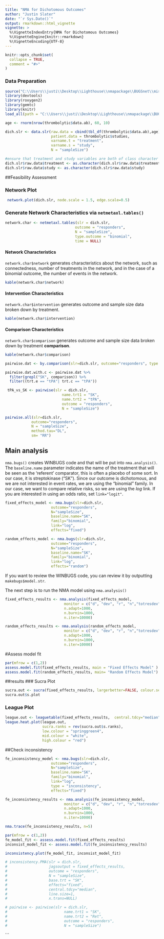 ```yaml
---
title: "NMA for Dichotomous Outcomes"
author: "Justin Slater"
date: "`r Sys.Date()`"
output: rmarkdown::html_vignette
vignette: >
  %\VignetteIndexEntry{NMA for Dichotomous Outcomes}
  %\VignetteEngine{knitr::rmarkdown}
  %\VignetteEncoding{UTF-8}
---
```


```r
knitr::opts_chunk$set(
  collapse = TRUE,
  comment = "#>"
)
```

### Data Preparation

```r
source("C:\\Users\\justi\\Desktop\\Lighthouse\\nmapackage\\BUGSnet\\misc_code\\load.packages.R")
library(devtools)
library(roxygen2)
library(gemtc)
library(knitr)
load_all(path = "C:\\Users\\justi\\Desktop\\Lighthouse\\nmapackage\\BUGSnet\\R")
```

``` r
age <- rnorm(nrow(thrombolytic$data.ab), 60, 10)

dich.slr <- data.slr(raw.data = cbind(tbl_df(thrombolytic$data.ab),age),
                     patient.data = thrombolytic$studies,
                     varname.t = "treatment",
                     varname.s = "study",
                     N = "sampleSize")

#ensure that treatment and study variables are both of class character
dich.slr$raw.data$treatment <- as.character(dich.slr$raw.data$treatment)
dich.slr$raw.data$study <- as.character(dich.slr$raw.data$study)

```

##Feasibility Assessment

### Network Plot


```r
 network.plot(dich.slr, node.scale = 1.5, edge.scale=0.5)
```

### Generate Network Characteristics via `netmetaxl.tables()`

```r
network.char <- netmetaxl.tables(slr = dich.slr,
                                outcome = "responders",
                                N = "sampleSize",
                                type.outcome = "binomial",
                                time = NULL)
```

#### Network Characteristics
`network.char$network` generates characteristics about the network, such as connectedness, number of treatments in the network, and in the case of a binomial outcome, the number of events in the network.
```r
kable(network.char$network)
```

#### Intervention Characteristics
`network.char$intervention` generates outcome and sample size data broken down by treatment.

```r
kable(network.char$intervention)
```

#### Comparison Characteristics
`network.char$comparison` generates outcome and sample size data broken down by treatment **comparison**.
```r
kable(network.char$comparison)
```

```r
pairwise.dat <- by.comparison(slr=dich.slr, outcome="responders", type.outcome="binomial", N="sampleSize")

pairwise.dat.with.c <- pairwise.dat %>% 
  filter(grepl("SK", comparison)) %>%
  filter((trt.e == "tPA"| trt.c == "tPA"))

 tPA_vs_SK <- pairwise(slr = dich.slr,
                          name.trt1 = "SK", 
                          name.trt2 = "tPA", 
                          outcome = "responders",
                          N = "sampleSize")

pairwise.all(slr=dich.slr, 
            outcome="responders",
            N = "sampleSize",
            method.tau="DL",
            sm= "RR") 

```

## Main analysis
`nma.bugs()` creates WINBUGS code and that will be put into `nma.analysis()`. The `baseline.name` parameter indicates the name of the treatment that will be seen as the 'referent' comparator, this is often a placebo of some sort. In our case, it is streptokinase ("SK"). Since our outcome is dichotomous, and we are not interested in event rates, we are using the "binomial" family. In our case, we want to compare relative risks, so we are using the $log$ link. If you are interested in using an odds ratio, set `link="logit"`.
```r
fixed_effects_model <- nma.bugs(slr=dich.slr,
                     outcome="responders",
                     N="sampleSize",
                     baseline.name="SK",
                     family="binomial",
                     link="log",
                     effects="fixed")

random_effects_model <- nma.bugs(slr=dich.slr,
                     outcome="responders",
                     N="sampleSize",
                     baseline.name="SK",
                     family="binomial",
                     link="log",
                     effects="random")

```
If you want to review the WINBUGS code, you can review it by outputting `makebugs$model.str`. 

The next step is to run the NMA model using `nma.analysis()`
```r
fixed_effects_results <- nma.analysis(fixed_effects_model,
                           monitor = c("d", "dev", "r", "n","totresdev","rhat"),
                           n.adapt=1000,
                           n.burnin=1000,
                           n.iter=10000)

random_effects_results <- nma.analysis(random_effects_model,
                           monitor = c("d", "dev", "r", "n","totresdev","rhat"),
                           n.adapt=1000,
                           n.burnin=1000,
                           n.iter=10000)

```

#Assess model fit
```r
par(mfrow = c(1,2))
assess.model.fit(fixed_effects_results, main = "Fixed Effects Model" )
assess.model.fit(random_effects_results, main= "Random Effects Model")

```



##results
### Sucra Plot
```r
sucra.out <- sucra(fixed_effects_results, largerbetter=FALSE, colour.set= "Set1")
sucra.out$s.plot
```


### League Plot
```r
league.out <- leaguetable(fixed_effects_results,  central.tdcy="median", layout="long")
league.heat.plot(league.out, 
                 sucra.ranks = rev(sucra.out$s.ranks), 
                 low.colour = "springgreen4", 
                 mid.colour = "white",
                 high.colour = "red")
```

##Check inconsistency
```r
fe_inconsistency_model <- nma.bugs(slr=dich.slr,
                     outcome="responders",
                     N="sampleSize",
                     baseline.name="SK",
                     family="binomial",
                     link="log",
                     type = "inconsistency",
                     effects="fixed")

fe_inconsistency_results <- nma.analysis(fe_inconsistency_model,
                           monitor = c("d", "dev", "r", "n","totresdev","rhat"),
                           n.adapt=1000,
                           n.burnin=1000,
                           n.iter=10000)

nma.trace(fe_inconsistency_results, n=5)

```

```r
par(mfrow = c(1,2))
fe_model_fit <- assess.model.fit(fixed_effects_results)
inconsist_model_fit <- assess.model.fit(fe_inconsistency_results)
```

```r
inconsistency.plot(fe_model_fit, inconsist_model_fit)
```

```r
# inconsistency.PMA(slr = dich.slr, 
#                   jagsoutput = fixed_effects_results,
#                   outcome = "responders",
#                   N = "sampleSize",
#                   base.trt = "SK",
#                   effects="fixed", 
#                   central.tdcy="median", 
#                   line.size=1,
#                   x.trans=NULL)
```

```r
# pairwise <- pairwise(slr = dich.slr,
#                          name.trt1 = "SK",
#                          name.trt2 = "Ret",
#                          outcome = "responders",
#                          N = "sampleSize")
```
```